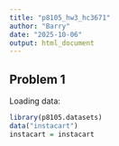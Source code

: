 ```yaml
---
title: "p8105_hw3_hc3671"
author: "Barry"
date: "2025-10-06"
output: html_document
---
```


## Problem 1

Loading data:

```r
library(p8105.datasets)
data("instacart")
instacart = instacart

```


